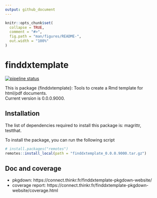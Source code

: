 ```yaml
---
output: github_document
---
```


<!-- README.md is generated from README.Rmd. Please edit that file -->

```r
knitr::opts_chunk$set(
  collapse = TRUE,
  comment = "#>",
  fig.path = "man/figures/README-",
  out.width = "100%"
)
```

# finddxtemplate

<!-- badges: start -->
[![pipeline status](https://forge.thinkr.fr/<group>/<project>/badges/master/pipeline.svg)](https://forge.thinkr.fr/<group>/<project>/-/commits/master)
<!-- badges: end -->

<!-- description: start -->
This is package {finddxtemplate}: Tools to create a Rmd template for html/pdf documents.  
Current version is 0.0.0.9000.
<!-- description: end -->

## Installation
<!-- install: start -->
The list of dependencies required to install this package is: magrittr, testthat.

To install the package, you can run the following script

```r
# install.packages("remotes")
remotes::install_local(path = "finddxtemplate_0.0.0.9000.tar.gz")
```

## Doc and coverage

- pkgdown: https://connect.thinkr.fr/finddxtemplate-pkgdown-website/
- coverage report: https://connect.thinkr.fr/finddxtemplate-pkgdown-website/coverage.html
